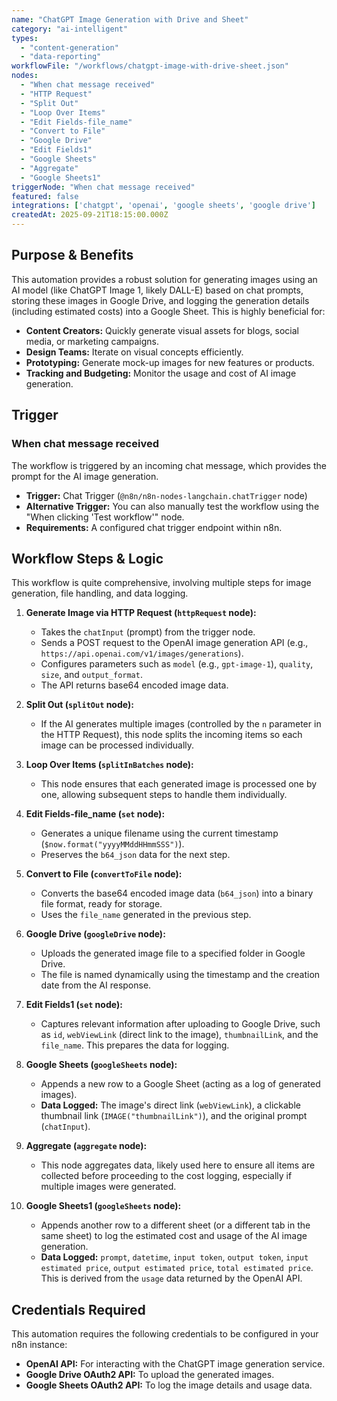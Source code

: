 ```yaml
---
name: "ChatGPT Image Generation with Drive and Sheet"
category: "ai-intelligent"
types:
  - "content-generation"
  - "data-reporting"
workflowFile: "/workflows/chatgpt-image-with-drive-sheet.json"
nodes:
  - "When chat message received"
  - "HTTP Request"
  - "Split Out"
  - "Loop Over Items"
  - "Edit Fields-file_name"
  - "Convert to File"
  - "Google Drive"
  - "Edit Fields1"
  - "Google Sheets"
  - "Aggregate"
  - "Google Sheets1"
triggerNode: "When chat message received"
featured: false
integrations: ['chatgpt', 'openai', 'google sheets', 'google drive']
createdAt: 2025-09-21T18:15:00.000Z
---
```


## Purpose & Benefits

This automation provides a robust solution for generating images using an AI model (like ChatGPT Image 1, likely DALL-E) based on chat prompts, storing these images in Google Drive, and logging the generation details (including estimated costs) into a Google Sheet. This is highly beneficial for:

* **Content Creators:** Quickly generate visual assets for blogs, social media, or marketing campaigns.
* **Design Teams:** Iterate on visual concepts efficiently.
* **Prototyping:** Generate mock-up images for new features or products.
* **Tracking and Budgeting:** Monitor the usage and cost of AI image generation.

## Trigger

### When chat message received

The workflow is triggered by an incoming chat message, which provides the prompt for the AI image generation.

* **Trigger:** Chat Trigger (`@n8n/n8n-nodes-langchain.chatTrigger` node)
* **Alternative Trigger:** You can also manually test the workflow using the "When clicking 'Test workflow'" node.
* **Requirements:** A configured chat trigger endpoint within n8n.

## Workflow Steps & Logic

This workflow is quite comprehensive, involving multiple steps for image generation, file handling, and data logging.

1.  **Generate Image via HTTP Request (`httpRequest` node):**
    * Takes the `chatInput` (prompt) from the trigger node.
    * Sends a POST request to the OpenAI image generation API (e.g., `https://api.openai.com/v1/images/generations`).
    * Configures parameters such as `model` (e.g., `gpt-image-1`), `quality`, `size`, and `output_format`.
    * The API returns base64 encoded image data.

2.  **Split Out (`splitOut` node):**
    * If the AI generates multiple images (controlled by the `n` parameter in the HTTP Request), this node splits the incoming items so each image can be processed individually.

3.  **Loop Over Items (`splitInBatches` node):**
    * This node ensures that each generated image is processed one by one, allowing subsequent steps to handle them individually.

4.  **Edit Fields-file\_name (`set` node):**
    * Generates a unique filename using the current timestamp (`$now.format("yyyyMMddHHmmSSS")`).
    * Preserves the `b64_json` data for the next step.

5.  **Convert to File (`convertToFile` node):**
    * Converts the base64 encoded image data (`b64_json`) into a binary file format, ready for storage.
    * Uses the `file_name` generated in the previous step.

6.  **Google Drive (`googleDrive` node):**
    * Uploads the generated image file to a specified folder in Google Drive.
    * The file is named dynamically using the timestamp and the creation date from the AI response.

7.  **Edit Fields1 (`set` node):**
    * Captures relevant information after uploading to Google Drive, such as `id`, `webViewLink` (direct link to the image), `thumbnailLink`, and the `file_name`. This prepares the data for logging.

8.  **Google Sheets (`googleSheets` node):**
    * Appends a new row to a Google Sheet (acting as a log of generated images).
    * **Data Logged:** The image's direct link (`webViewLink`), a clickable thumbnail link (`IMAGE("thumbnailLink")`), and the original prompt (`chatInput`).

9.  **Aggregate (`aggregate` node):**
    * This node aggregates data, likely used here to ensure all items are collected before proceeding to the cost logging, especially if multiple images were generated.

10. **Google Sheets1 (`googleSheets` node):**
    * Appends another row to a different sheet (or a different tab in the same sheet) to log the estimated cost and usage of the AI image generation.
    * **Data Logged:** `prompt`, `datetime`, `input token`, `output token`, `input estimated price`, `output estimated price`, `total estimated price`. This is derived from the `usage` data returned by the OpenAI API.

## Credentials Required

This automation requires the following credentials to be configured in your n8n instance:

* **OpenAI API:** For interacting with the ChatGPT image generation service.
* **Google Drive OAuth2 API:** To upload the generated images.
* **Google Sheets OAuth2 API:** To log the image details and usage data.
